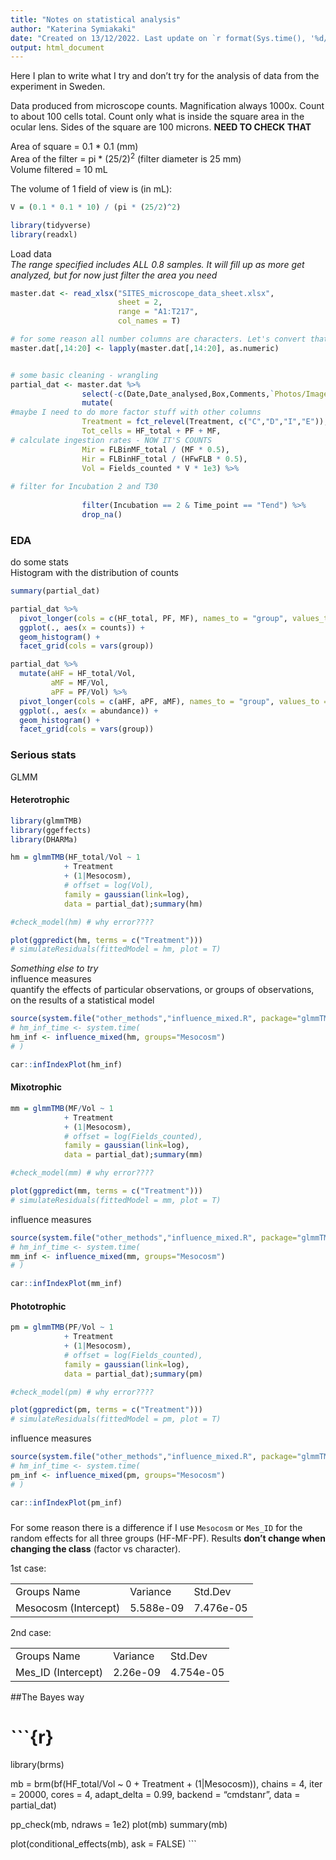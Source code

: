 ```yaml
---
title: "Notes on statistical analysis"
author: "Katerina Symiakaki"
date: "Created on 13/12/2022. Last update on `r format(Sys.time(), '%d/%m/%Y')`."
output: html_document
---
```


Here I plan to write what I try and don't try for the analysis of data from the experiment in Sweden.

Data produced from microscope counts. Magnification always 1000x. Count to about 100 cells total. Count only what is inside the square area in the ocular lens. Sides of the square are 100 microns. **NEED TO CHECK THAT**

Area of square = 0.1 \* 0.1 (mm)\
Area of the filter = pi \* (25/2)^2^ (filter diameter is 25 mm)\
Volume filtered = 10 mL

The volume of 1 field of view is (in mL):

```r
V = (0.1 * 0.1 * 10) / (pi * (25/2)^2)
```

```r
library(tidyverse)
library(readxl)
```

Load data\
*The range specified includes ALL 0.8 samples. It will fill up as more get analyzed, but for now just filter the area you need*

```r
master.dat <- read_xlsx("SITES_microscope_data_sheet.xlsx", 
                        sheet = 2, 
                        range = "A1:T217", 
                        col_names = T)

# for some reason all number columns are characters. Let's convert that 
master.dat[,14:20] <- lapply(master.dat[,14:20], as.numeric)


# some basic cleaning - wrangling
partial_dat <- master.dat %>% 
                select(-c(Date,Date_analysed,Box,Comments,`Photos/ImageJ`)) %>% 
                mutate(
#maybe I need to do more factor stuff with other columns
                Treatment = fct_relevel(Treatment, c("C","D","I","E")),
                Tot_cells = HF_total + PF + MF,
# calculate ingestion rates - NOW IT'S COUNTS
                Mir = FLBinMF_total / (MF * 0.5),
                Hir = FLBinHF_total / (HFwFLB * 0.5),
                Vol = Fields_counted * V * 1e3) %>% 
  
# filter for Incubation 2 and T30 
  
                filter(Incubation == 2 & Time_point == "Tend") %>% 
                drop_na()

```

### EDA

do some stats\
Histogram with the distribution of counts

```r
summary(partial_dat)

partial_dat %>% 
  pivot_longer(cols = c(HF_total, PF, MF), names_to = "group", values_to = "counts") %>% 
  ggplot(., aes(x = counts)) + 
  geom_histogram() + 
  facet_grid(cols = vars(group))

```

```r

partial_dat %>% 
  mutate(aHF = HF_total/Vol,
         aMF = MF/Vol, 
         aPF = PF/Vol) %>% 
  pivot_longer(cols = c(aHF, aPF, aMF), names_to = "group", values_to = "abundance") %>% 
  ggplot(., aes(x = abundance)) + 
  geom_histogram() + 
  facet_grid(cols = vars(group))

```

### Serious stats {.tabset}

GLMM

#### Heterotrophic

```r

library(glmmTMB)
library(ggeffects)
library(DHARMa)

hm = glmmTMB(HF_total/Vol ~ 1
            + Treatment 
            + (1|Mesocosm),
            # offset = log(Vol),
            family = gaussian(link=log),
            data = partial_dat);summary(hm)

#check_model(hm) # why error????

plot(ggpredict(hm, terms = c("Treatment")))
# simulateResiduals(fittedModel = hm, plot = T)

```

*Something else to try*  
influence measures  
quantify the effects of particular observations, or groups of observations, on the results of a statistical model

```r
source(system.file("other_methods","influence_mixed.R", package="glmmTMB"))
# hm_inf_time <- system.time(
hm_inf <- influence_mixed(hm, groups="Mesocosm")
# )

car::infIndexPlot(hm_inf)
```

#### Mixotrophic

```r
mm = glmmTMB(MF/Vol ~ 1
            + Treatment 
            + (1|Mesocosm),
            # offset = log(Fields_counted),
            family = gaussian(link=log),
            data = partial_dat);summary(mm)

#check_model(mm) # why error????

plot(ggpredict(mm, terms = c("Treatment")))
# simulateResiduals(fittedModel = mm, plot = T)

```

  
influence measures  

```r
source(system.file("other_methods","influence_mixed.R", package="glmmTMB"))
# hm_inf_time <- system.time(
mm_inf <- influence_mixed(mm, groups="Mesocosm")
# )

car::infIndexPlot(mm_inf)
```

#### Phototrophic

```r
pm = glmmTMB(PF/Vol ~ 1
            + Treatment 
            + (1|Mesocosm),
            # offset = log(Fields_counted),
            family = gaussian(link=log),
            data = partial_dat);summary(pm)

#check_model(pm) # why error????

plot(ggpredict(pm, terms = c("Treatment")))
# simulateResiduals(fittedModel = pm, plot = T)

```

  
influence measures  

```r
source(system.file("other_methods","influence_mixed.R", package="glmmTMB"))
# hm_inf_time <- system.time(
pm_inf <- influence_mixed(pm, groups="Mesocosm")
# )

car::infIndexPlot(pm_inf)
```

###  {.unnumbered}

For some reason there is a difference if I use `Mesocosm` or `Mes_ID` for the random effects for all three groups (HF-MF-PF). Results **don't change when changing the class** (factor vs character).

1st case:

|                      |           |           |
|----------------------|-----------|-----------|
| Groups Name          | Variance  | Std.Dev   |
| Mesocosm (Intercept) | 5.588e-09 | 7.476e-05 |

2nd case:

|                    |          |           |
|--------------------|----------|-----------|
| Groups Name        | Variance | Std.Dev   |
| Mes_ID (Intercept) | 2.26e-09 | 4.754e-05 |






##The Bayes way

# ```{r}
library(brms)

mb = brm(bf(HF_total/Vol ~ 0
            + Treatment 
            + (1|Mesocosm)),
         chains = 4,
         iter = 20000,
         cores = 4,
         adapt_delta = 0.99,
         backend = "cmdstanr", 
         data = partial_dat)

pp_check(mb, ndraws = 1e2)
plot(mb)
summary(mb)

plot(conditional_effects(mb), ask = FALSE)
```
